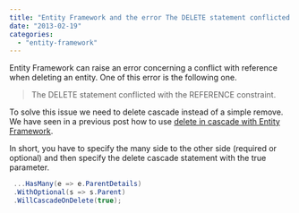 ```yaml
---
title: "Entity Framework and the error The DELETE statement conflicted with the REFERENCE constraint."
date: "2013-02-19"
categories: 
  - "entity-framework"
---
```


Entity Framework can raise an error concerning a conflict with reference when deleting an entity. One of this error is the following one.

> The DELETE statement conflicted with the REFERENCE constraint.

To solve this issue we need to delete cascade instead of a simple remove. We have seen in a previous post how to use [delete in cascade with Entity Framework](./entity-framework-4-3-delete-cascade-with-code-first-poco).

In short, you have to specify the many side to the other side (required or optional) and then specify the delete cascade statement with the true parameter.


```csharp
 ...HasMany(e => e.ParentDetails) 
 .WithOptional(s => s.Parent) 
 .WillCascadeOnDelete(true); 
```

